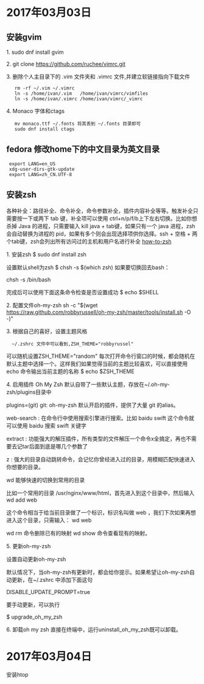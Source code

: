 = 2017年03月03日 =

== 安装gvim ==
1. sudo dnf install gvim

2. git clone https://github.com/ruchee/vimrc.git

3. 删除个人主目录下的 .vim 文件夹和 .vimrc 文件,并建立软链接指向下载文件
    rm -rf ~/.vim ~/.vimrc
    ln -s /home/ivan/.vim   /home/ivan/vimrc/vimfiles
    ln -s /home/ivan/.vimrc /home/ivan/vimrc/_vimrc

4. Monaco 字体和ctags
    mv monaco.ttf ~/.fonts 将其丢到 ~/.fonts 目录即可
    sudo dnf install ctags

== fedora 修改home下的中文目录为英文目录 ==
  export LANG=en_US
  xdg-user-dirs-gtk-update
  export LANG=zh_CN.UTF-8

== 安装zsh ==
各种补全：路径补全、命令补全，命令参数补全，插件内容补全等等。触发补全只需要按一下或两下 tab 键，补全项可以使用 ctrl+n/p/f/b上下左右切换。比如你想杀掉 Java 的进程，只需要输入 kill java + tab键，如果只有一个 java 进程，zsh 会自动替换为进程的 pid，如果有多个则会出现选择项供你选择。ssh + 空格 + 两个tab键，zsh会列出所有访问过的主机和用户名进行补全
[[how-to-zsh]]

1. 安装zsh
$ sudo dnf install zsh

设置默认shell为zsh
$ chsh -s $(which zsh)
如果要切换回去bash：

chsh -s /bin/bash

完成后可以使用下面这条命令检查是否设置成功
$ echo $SHELL

2. 配置文件oh-my-zsh
sh -c "$(wget https://raw.github.com/robbyrussell/oh-my-zsh/master/tools/install.sh -O -)"

3. 根据自己的喜好，设置主题风格
   ~/.zshrc 文件中可以看到,ZSH_THEME="robbyrussel"

可以随机设置ZSH_THEME="random"
每次打开命令行窗口的时候，都会随机在默认主题中选择一个。这样我们如果觉得当前的主题比较喜欢，可以直接使用 echo 命令输出当前主题的名称
$ echo $ZSH_THEME

4. 启用插件
Oh My Zsh 默认自带了一些默认主题，存放在~/.oh-my-zsh/plugins目录中

plugins=(git)
git: oh-my-zsh 默认开启的插件，提供了大量 git 的alias。

web-search : 在命令行中使用搜索引擎进行搜索。比如 baidu swift 这个命令就可以使用 baidu 搜索 swift 关键字

extract : 功能强大的解压插件，所有类型的文件解压一个命令x全搞定，再也不需要去记tar后面到底是哪几个参数了

z : 强大的目录自动跳转命令，会记忆你曾经进入过的目录，用模糊匹配快速进入你想要的目录。

wd 能够快速的切换到常用的目录

比如一个常用的目录 /usr/nginx/www/html，首先进入到这个目录中，然后输入
wd add web

这个命令相当于给当前目录做了一个标识，标识名叫做 web ，我们下次如果再想进入这个目录，只需输入：
wd web

wd rm 命令删除已有的映射
wd show 命令查看现有的映射。

5. 更新oh-my-zsh

设置自动更新oh-my-zsh

默认情况下，当oh-my-zsh有更新时，都会给你提示。如果希望让oh-my-zsh自动更新，在~/.zshrc 中添加下面这句

DISABLE_UPDATE_PROMPT=true

要手动更新，可以执行

$ upgrade_oh_my_zsh

6. 卸载oh my zsh
直接在终端中，运行uninstall_oh_my_zsh既可以卸载。

= 2017年03月04日 =
安装htop



